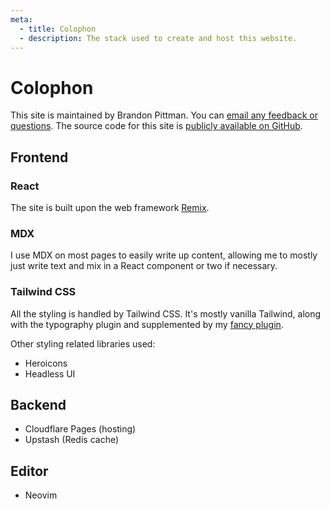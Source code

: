 ```yaml
---
meta:
  - title: Colophon
  - description: The stack used to create and host this website.
---
```


# Colophon

This site is maintained by Brandon Pittman. You can [email any feedback or
questions](mailto:hey@blp.is). The source code for this site is [publicly
available on GitHub](https://github.com/brandonpittman/site).

## Frontend

### React

The site is built upon the web framework [Remix](https://remix.run).

### MDX

I use MDX on most pages to easily write up content, allowing me to mostly just
write text and mix in a React component or two if necessary.

### Tailwind CSS

All the styling is handled by Tailwind CSS. It's mostly vanilla Tailwind, along
with the typography plugin and supplemented by my [fancy plugin][].

Other styling related libraries used:

- Heroicons
- Headless UI

## Backend

- Cloudflare Pages (hosting)
- Upstash (Redis cache)

## Editor

- Neovim

[fancy plugin]: https://github.com/brandonpittman/tailwindcss-plugin-fancy
